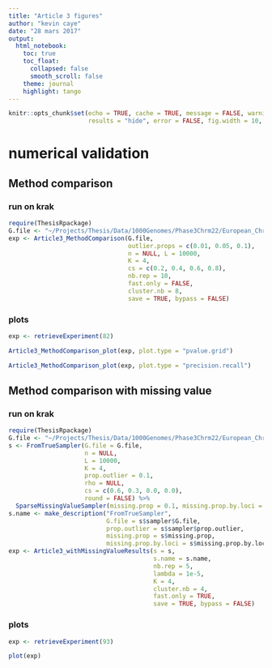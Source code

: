 ```yaml
---
title: "Article 3 figures"
author: "kevin caye"
date: "28 mars 2017"
output:
  html_notebook:
    toc: true
    toc_float:
      collapsed: false
      smooth_scroll: false
    theme: journal
    highlight: tango
---
```




```r
knitr::opts_chunk$set(echo = TRUE, cache = TRUE, message = FALSE, warning = FALSE,
                      results = "hide", error = FALSE, fig.width = 10, fig.width = 10)
```


# numerical validation

## Method comparison

### run on krak
```r
require(ThesisRpackage)
G.file <- "~/Projects/Thesis/Data/1000Genomes/Phase3Chrm22/European_Chrm22.maf.05.sample.10000.rds" ## run all simulation on the same 10000 loci sample
exp <- Article3_MethodComparison(G.file,
                                 outlier.props = c(0.01, 0.05, 0.1),
                                 n = NULL, L = 10000,
                                 K = 4,
                                 cs = c(0.2, 0.4, 0.6, 0.8),
                                 nb.rep = 10,
                                 fast.only = FALSE,
                                 cluster.nb = 8,
                                 save = TRUE, bypass = FALSE)
```

### plots

```r
exp <- retrieveExperiment(82)
```

```r
Article3_MethodComparison_plot(exp, plot.type = "pvalue.grid")
```

```r
Article3_MethodComparison_plot(exp, plot.type = "precision.recall")
```


## Method comparison with missing value

### run on krak

```r
require(ThesisRpackage)
G.file <- "~/Projects/Thesis/Data/1000Genomes/Phase3Chrm22/European_Chrm22.maf.05.rds"
s <- FromTrueSampler(G.file = G.file,
                     n = NULL,
                     L = 10000,
                     K = 4,
                     prop.outlier = 0.1,
                     rho = NULL,
                     cs = c(0.6, 0.3, 0.0, 0.0),
                     round = FALSE) %>%
  SparseMissingValueSampler(missing.prop = 0.1, missing.prop.by.loci = 0.5)
s.name <- make_description("FromTrueSampler", 
                           G.file = s$sampler$G.file,
                           prop.outlier = s$sampler$prop.outlier,
                           missing.prop = s$missing.prop,
                           missing.prop.by.loci = s$missing.prop.by.loci)
exp <- Article3_withMissingValueResults(s = s,
                                        s.name = s.name,
                                        nb.rep = 5,
                                        lambda = 1e-5,
                                        K = 4,
                                        cluster.nb = 4,
                                        fast.only = TRUE,
                                        save = TRUE, bypass = FALSE)
```

### plots

```r
exp <- retrieveExperiment(93)
```

```r
plot(exp)
```

